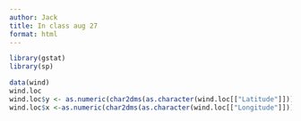 ```yaml
---
author: Jack
title: In class aug 27
format: html
---
```


```r
library(gstat)
library(sp)
```

```r
data(wind)
wind.loc
wind.loc$y <- as.numeric(char2dms(as.character(wind.loc[["Latitude"]])))
wind.loc$x <-as.numeric(char2dms(as.character(wind.loc[["Longitude"]])))
```